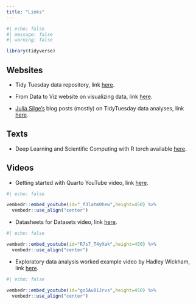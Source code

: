 ```yaml
---
title: "Links"
---
```

  
```r
#| echo: false
#| message: false
#| warning: false

library(tidyverse)
```

## Websites

* Tidy Tuesday data repository, link [here](https://github.com/rfordatascience/tidytuesday/tree/master).

* From Data to Viz website on visualizing data, link [here](https://www.data-to-viz.com/#explore).

* [Julia Silge's](https://juliasilge.com/) blog posts (mostly) on TidyTuesday data analyses, link [here](https://juliasilge.com/blog/).

## Texts

* Deep Learning and Scientific Computing with R torch available [here](https://skeydan.github.io/Deep-Learning-and-Scientific-Computing-with-R-torch/).


## Videos

*  Getting started with Quarto YouTube video, link [here](https://youtu.be/YK6IjJkjkiI).
  
```r
#| echo: false

vembedr::embed_youtube(id="_f3latmOhew",height=450) %>%
  vembedr::use_align("center")
```

*  Datasheets for Datasets video, link [here](https://youtu.be/R7s7_T4yXak).
  
```r
#| echo: false

vembedr::embed_youtube(id="R7s7_T4yXak",height=450) %>%
  vembedr::use_align("center")
```

* Exploratory data analysis worked example video by Hadley Wickham, link [here](https://youtu.be/go5Au01Jrvs).

```r
#| echo: false

vembedr::embed_youtube(id="go5Au01Jrvs",height=450) %>%
  vembedr::use_align("center")
```